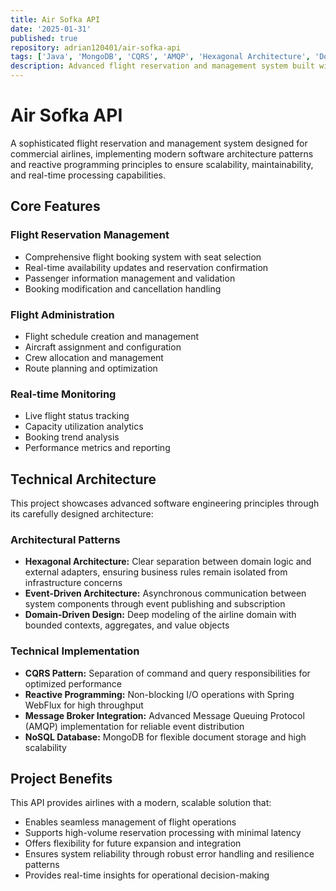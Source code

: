 ```yaml
---
title: Air Sofka API
date: '2025-01-31'
published: true
repository: adrian120401/air-sofka-api
tags: ['Java', 'MongoDB', 'CQRS', 'AMQP', 'Hexagonal Architecture', 'Domain-Driven Design', 'Spring WebFlux', 'Reactive Programming', 'Event-Driven Architecture']
description: Advanced flight reservation and management system built with Java using hexagonal architecture, event-driven architecture, and domain-driven design principles for robust, scalable commercial flight operations.
---
```


# Air Sofka API

A sophisticated flight reservation and management system designed for commercial airlines, implementing modern software architecture patterns and reactive programming principles to ensure scalability, maintainability, and real-time processing capabilities.

## Core Features

### Flight Reservation Management

- Comprehensive flight booking system with seat selection
- Real-time availability updates and reservation confirmation
- Passenger information management and validation
- Booking modification and cancellation handling

### Flight Administration

- Flight schedule creation and management
- Aircraft assignment and configuration
- Crew allocation and management
- Route planning and optimization

### Real-time Monitoring

- Live flight status tracking
- Capacity utilization analytics
- Booking trend analysis
- Performance metrics and reporting

## Technical Architecture

This project showcases advanced software engineering principles through its carefully designed architecture:

### Architectural Patterns

- **Hexagonal Architecture:** Clear separation between domain logic and external adapters, ensuring business rules remain isolated from infrastructure concerns
- **Event-Driven Architecture:** Asynchronous communication between system components through event publishing and subscription
- **Domain-Driven Design:** Deep modeling of the airline domain with bounded contexts, aggregates, and value objects

### Technical Implementation

- **CQRS Pattern:** Separation of command and query responsibilities for optimized performance
- **Reactive Programming:** Non-blocking I/O operations with Spring WebFlux for high throughput
- **Message Broker Integration:** Advanced Message Queuing Protocol (AMQP) implementation for reliable event distribution
- **NoSQL Database:** MongoDB for flexible document storage and high scalability

## Project Benefits

This API provides airlines with a modern, scalable solution that:

- Enables seamless management of flight operations
- Supports high-volume reservation processing with minimal latency
- Offers flexibility for future expansion and integration
- Ensures system reliability through robust error handling and resilience patterns
- Provides real-time insights for operational decision-making
